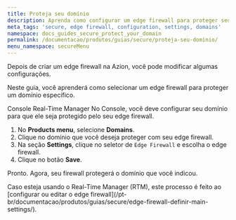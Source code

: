 ```yaml
---
title: Proteja seu domínio
description: Aprenda como configurar um edge firewall para proteger seu domínio.
meta_tags: 'secure, edge firewall, configuration, settings, domains'
namespace: docs_guides_secure_protect_your_domain
permalink: /documentacao/produtos/guias/secure/proteja-seu-dominio/
menu_namespace: secureMenu
---
```




Depois de criar um edge firewall na Azion, você pode modificar algumas configurações.

Neste guia, você aprenderá como selecionar um edge firewall para proteger um domínio específico.

<Tabs client:visible>
    <Fragment slot="tab.console">Console</Fragment>
    <Fragment slot="tab.rtm">Real-Time Manager</Fragment>

<Fragment slot="panel.console">
No Console, você deve configurar seu domínio para que ele seja protegido pelo seu edge firewall.

1. No **Products menu**, selecione **Domains**.
2. Clique no domínio que você deseja proteger com seu edge firewall.
3. Na seção **Settings**, clique no seletor de `Edge Firewall` e escolha o edge firewall.
4. Clique no botão **Save**.

Pronto. Agora, seu firewall protegerá o domínio que você indicou.
</Fragment>

<Fragment slot="panel.rtm">
Caso esteja usando o Real-Time Manager (RTM), este processo é feito ao [configurar ou editar o edge firewall](/pt-br/documentacao/produtos/guias/secure/edge-firewall-definir-main-settings/).

</Fragment>

</Tabs>
